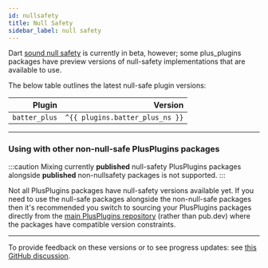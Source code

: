 ```yaml
---
id: nullsafety
title: Null Safety
sidebar_label: null safety
---
```


Dart [sound null safety](https://dart.dev/null-safety) is currently in beta, however; some plus_plugins packages
have preview versions of null-safety implementations that are available to use.

The below table outlines the latest null-safe plugin versions:

|        Plugin |                         Version |
| ------------: | ------------------------------: |
| `batter_plus` | `^{{ plugins.batter_plus_ns }}` |

---

### Using with other non-null-safe PlusPlugins packages

:::caution
Mixing currently **published** null-safety PlusPlugins packages alongside **published** non-nullsafety packages is not supported.
:::

Not all PlusPlugins packages have null-safety versions available yet. If you need to use the null-safe packages alongside
the non-null-safe packages then it's recommended you switch to sourcing your PlusPlugins packages directly from the [main
PlusPlugins repository](https://github.com/fluttercommunity/plus_plugins) (rather than pub.dev) where the packages have
compatible version constraints.

---

To provide feedback on these versions or to see progress updates: see [this GitHub discussion](https://github.com/fluttercommunity/plus_plugins/discussions).
